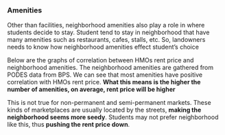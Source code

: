 ### Amenities
<p>Other than facilities, neighborhood amenities also play a role in where students decide to stay. Student tend to stay in neighborhood that have many amenities such as restaurants, cafes, stalls, etc. So, landowners needs to know how neighborhood amenities effect student's choice</p>
<p>Below are the graphs of correlation between HMOs rent price and neighborhood amenities. The neighborhood amenities are gathered from PODES data from BPS. We can see that most amenities have positive correlation with HMOs rent price. <b>What this means is the higher the number of amenities, on average, rent price will be higher</b></p>
<p>This is not true for non-permanent and semi-permanent markets. These kinds of marketplaces are usually located by the streets, <b>making the neighborhood seems more seedy</b>. Students may not prefer neighborhood like this, thus <b>pushing the rent price down</b>.</p>